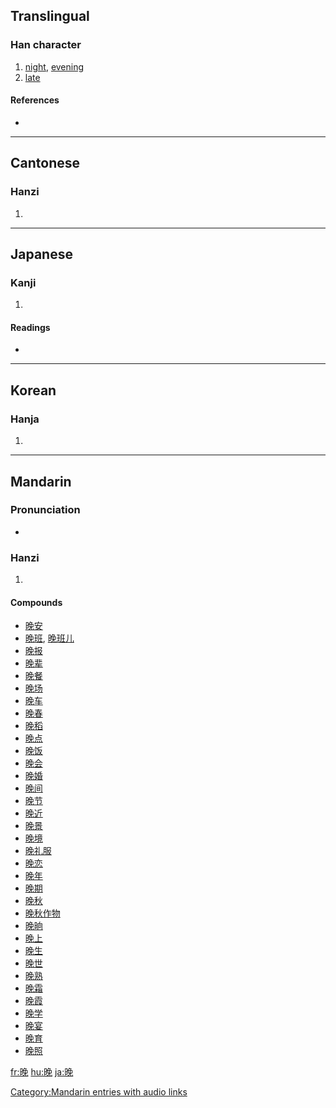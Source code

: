 {{zh-forms|{{zh-lookup|晚}}|{{zh-lookup|晩}}}}
{{also|晩}}
==Translingual==

===Han character===
{{Han char|rn=72|rad=日|as=07|sn=11|four=6701<sub>6</sub>|canj=日弓日山 (ANAU)}}

# [[night]], [[evening]]
# [[late]]

====References====
* {{Han ref|kx=0495.340|dkj=13940|dj=0861.210|hdz=21514.040|uh=665A|ud=26202|bh=B1DF|bd=45535}}

----

==Cantonese==

===Hanzi===
{{yue-hanzi|jyut=|y=maan5}}

# {{defn|Cantonese}}

----

==Japanese==

===Kanji===
{{ja-kanji|grade=|rs=日07}}

# {{defn|Japanese}}

====Readings====
* {{ja-readings|on=[[ばん]] (ban)|kun=[[くれ]] (kure), [[おそい]] (osoi)}}

----

==Korean==

===Hanja===
{{ko-hanja|hangeul=만|eumhun=|rv=man|mr=man|y=man}}

# {{defn|Korean}}

----

==Mandarin==

===Pronunciation===
* {{audio|zh-wǎn.ogg|audio}}

===Hanzi===
{{cmn-hanzi|pin=[[wǎn]] ([[wan3]])|wg=wan<sup>3</sup>}}

# {{defn|Mandarin}}

====Compounds====
* [[晚安]]
* [[晚班]], [[晚班儿]]
* [[晚报]]
* [[晚辈]]
* [[晚餐]]
* [[晚场]]
* [[晚车]]
* [[晚春]]
* [[晚稻]]
* [[晚点]]
* [[晚饭]]
* [[晚会]]
* [[晚婚]]
* [[晚间]]
* [[晚节]]
* [[晚近]]
* [[晚景]]
* [[晚境]]
* [[晚礼服]]
* [[晚恋]]
* [[晚年]]
* [[晚期]]
* [[晚秋]]
* [[晚秋作物]]
* [[晚晌]]
* [[晚上]]
* [[晚生]]
* [[晚世]]
* [[晚熟]]
* [[晚霜]]
* [[晚霞]]
* [[晚学]]
* [[晚宴]]
* [[晚育]]
* [[晚照]]

[[Category:Mandarin entries with audio links]]

[[fr:晚]]
[[hu:晚]]
[[ja:晚]]